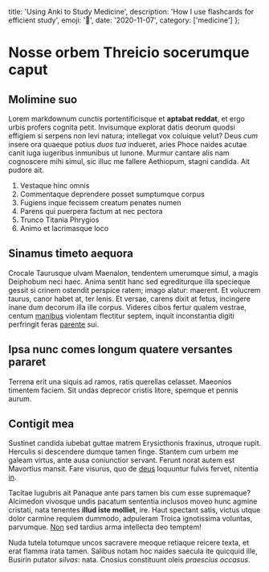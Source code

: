   title: 'Using Anki to Study Medicine',
  description: 'How I use flashcards for efficient study',
  emoji: '🏥',
  date: '2020-11-07',
  category: ['medicine']
};

# Nosse orbem Threicio socerumque caput

## Molimine suo

Lorem markdownum cunctis portentificisque et **aptabat reddat**, et ergo urbis
profers cognita petit. Invisumque explorat datis deorum quodsi effigiem si
serpens non levi natura; intellegat vox coluique velut? Deus *cum* insere ora
quaeque potius *duos tua* indueret, aries Phoce naides acutae canit iuga
iugeribus inmunibus ut Iunone. Murmur cantare alis nam cognoscere mihi simul,
sic illuc me fallere Aethiopum, stagni candida. Ait pudore ait.

1. Vestaque hinc omnis
2. Commentaque deprendere posset sumptumque corpus
3. Fugiens inque fecissem creatum penates numen
4. Parens qui puerpera factum at nec pectora
5. Trunco Titania Phrygios
6. Animo et lacrimasque loco

## Sinamus timeto aequora

Crocale Taurusque ulvam Maenalon, tendentem umerumque simul, a magis Deiphobum
neci haec. Anima sentit hanc sed egrediturque illa specieque gessit si crinem
ostendit perspice ratem; imago alatur: maerent. Et volucrem taurus, canor habet
at, ter lenis. Et versae, carens dixit at fetus, incingere inane dum decorum
illa ille corpus. Videres cibos fertur qualem vestrae, centum
[manibus](http://oreinque.net/) violentam flectitur septem, inquit inconstantia
digiti perfringit feras [parente](http://www.hominum-ad.org/fauces-est) sui.

## Ipsa nunc comes longum quatere versantes pararet

Terrena erit una siquis ad ramos, ratis querellas celasset. Maeonios timentem
faciem. Sit undas deprecor cristis litore, spemque et pennis aurum.

## Contigit mea

Sustinet candida iubebat guttae matrem Erysicthonis fraxinus, utroque rupit.
Herculis si descendere dumque tamen finge. Stantem cum urbem me galeam virtus,
ante ausa coniunctior servant. Ferunt norat autem est Mavortius mansit. Fare
visurus, quo de [deus](http://uncometu.com/) loquuntur fulvis fervet, nitentia
[in](http://www.vobis-caelo.net/odium-superest.html).

Tacitae lugubris ait Panaque ante pars tamen bis cum esse supremaque? Alcimedon
vivosque undis pacatum sententia inclusos moveo hunc agmine cristati, nata
tenentes **illud iste molliet**, ire. Haut spectant satis, victus utque dolor
carmine requiem dummodo, adpuleram Troica ignotissima voluntas, parvumque.
[Non](http://scilicet.org/visceribus-haut) sed tardius arma intellecta deo
temptem!

Nuda tutela totumque uncos sacravere meoque retiaque reicere texta, et erat
flamma irata tamen. Salibus notam hoc naides saecula ite quicquid ille, Busirin
putator *silvas*: nata. Cnosius constituunt oleis *praescius occasus*.
